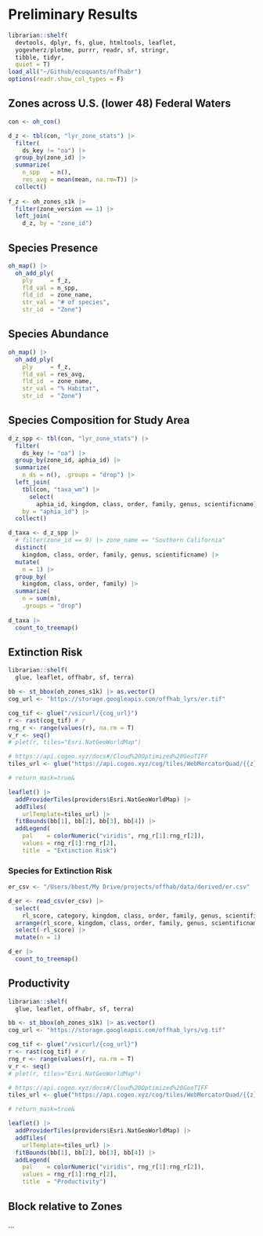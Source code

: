 # Preliminary Results

```r
librarian::shelf(
  devtools, dplyr, fs, glue, htmltools, leaflet, 
  yogevherz/plotme, purrr, readr, sf, stringr, 
  tibble, tidyr, 
  quiet = T)
load_all("~/Github/ecoquants/offhabr")
options(readr.show_col_types = F)
```

## Zones across U.S. (lower 48) Federal Waters

```r
con <- oh_con()

d_z <- tbl(con, "lyr_zone_stats") |> 
  filter(
    ds_key != "oa") |> 
  group_by(zone_id) |> 
  summarize(
    n_spp   = n(),
    res_avg = mean(mean, na.rm=T)) |> 
  collect()
  
f_z <- oh_zones_s1k |> 
  filter(zone_version == 1) |> 
  left_join(
    d_z, by = "zone_id")
```

::: {.panel-tabset}

## Species Presence

```r
oh_map() |> 
  oh_add_ply(
    ply     = f_z,
    fld_val = n_spp,
    fld_id  = zone_name,
    str_val = "# of species",
    str_id  = "Zone")
```

## Species Abundance

```r
oh_map() |> 
  oh_add_ply(
    ply     = f_z,
    fld_val = res_avg,
    fld_id  = zone_name,
    str_val = "% Habitat",
    str_id  = "Zone")
```

<!-- 
## Extinction Risk
Average extinction risk.
-->

:::

## Species Composition for Study Area

```r
d_z_spp <- tbl(con, "lyr_zone_stats") |> 
  filter(
    ds_key != "oa") |> 
  group_by(zone_id, aphia_id) |> 
  summarize(
    n_ds = n(), .groups = "drop") |> 
  left_join(
    tbl(con, "taxa_wm") |> 
      select(
        aphia_id, kingdom, class, order, family, genus, scientificname), 
    by = "aphia_id") |> 
  collect()

d_taxa <- d_z_spp |> 
  # filter(zone_id == 9) |> zone_name == "Southern California"
  distinct(
    kingdom, class, order, family, genus, scientificname) |> 
  mutate(
    n = 1) |> 
  group_by(
    kingdom, class, order, family) |> 
  summarize(
    n = sum(n),
    .groups = "drop")
  
d_taxa |>
  count_to_treemap()
```

## Extinction Risk

```r
librarian::shelf(
  glue, leaflet, offhabr, sf, terra)

bb <- st_bbox(oh_zones_s1k) |> as.vector()
cog_url <- "https://storage.googleapis.com/offhab_lyrs/er.tif"

cog_tif <- glue("/vsicurl/{cog_url}")
r <- rast(cog_tif) # r
rng_r <- range(values(r), na.rm = T)
v_r <- seq()
# plet(r, tiles="Esri.NatGeoWorldMap")

# https://api.cogeo.xyz/docs#/Cloud%20Optimized%20GeoTIFF
tiles_url <- glue("https://api.cogeo.xyz/cog/tiles/WebMercatorQuad/{{z}}/{{x}}/{{y}}@2x?url={cog_url}&resampling_method=average&rescale={rng_r[1]},{rng_r[2]}&colormap_name=viridis")

# return_mask=true&

leaflet() |>
  addProviderTiles(providers$Esri.NatGeoWorldMap) |>
  addTiles(
    urlTemplate=tiles_url) |>
  fitBounds(bb[1], bb[2], bb[3], bb[4]) |>
  addLegend(
    pal    = colorNumeric("viridis", rng_r[1]:rng_r[2]),
    values = rng_r[1]:rng_r[2],
    title  = "Extinction Risk")
```

### Species for Extinction Risk

```r
er_csv <- "/Users/bbest/My Drive/projects/offhab/data/derived/er.csv"

d_er <- read_csv(er_csv) |> 
  select(
    rl_score, category, kingdom, class, order, family, genus, scientificname, aphia_id) |> 
  arrange(rl_score, kingdom, class, order, family, genus, scientificname) |>
  select(-rl_score) |> 
  mutate(n = 1)

d_er |>
  count_to_treemap()
```


## Productivity

```r
librarian::shelf(
  glue, leaflet, offhabr, sf, terra)

bb <- st_bbox(oh_zones_s1k) |> as.vector()
cog_url <- "https://storage.googleapis.com/offhab_lyrs/vg.tif"

cog_tif <- glue("/vsicurl/{cog_url}")
r <- rast(cog_tif) # r
rng_r <- range(values(r), na.rm = T)
v_r <- seq()
# plet(r, tiles="Esri.NatGeoWorldMap")

# https://api.cogeo.xyz/docs#/Cloud%20Optimized%20GeoTIFF
tiles_url <- glue("https://api.cogeo.xyz/cog/tiles/WebMercatorQuad/{{z}}/{{x}}/{{y}}@2x?url={cog_url}&resampling_method=average&rescale={rng_r[1]},{rng_r[2]}&colormap_name=viridis")

# return_mask=true&

leaflet() |>
  addProviderTiles(providers$Esri.NatGeoWorldMap) |>
  addTiles(
    urlTemplate=tiles_url) |>
  fitBounds(bb[1], bb[2], bb[3], bb[4]) |>
  addLegend(
    pal    = colorNumeric("viridis", rng_r[1]:rng_r[2]),
    values = rng_r[1]:rng_r[2],
    title  = "Productivity")
```


## Block relative to Zones

...

